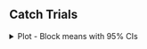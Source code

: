 ## Catch Trials

<!-- Catch Trial Plots -->

<details>
  <summary>
  Plot - Block means with 95% CIs
  </summary>
  
<br>
  
```r
source('r-scripts/exp-1b/catch_trials.R')
include_graphics(
  file.path(main_dir, "plots/exp-1b/catch_results.svg")
)
```

</details> 
